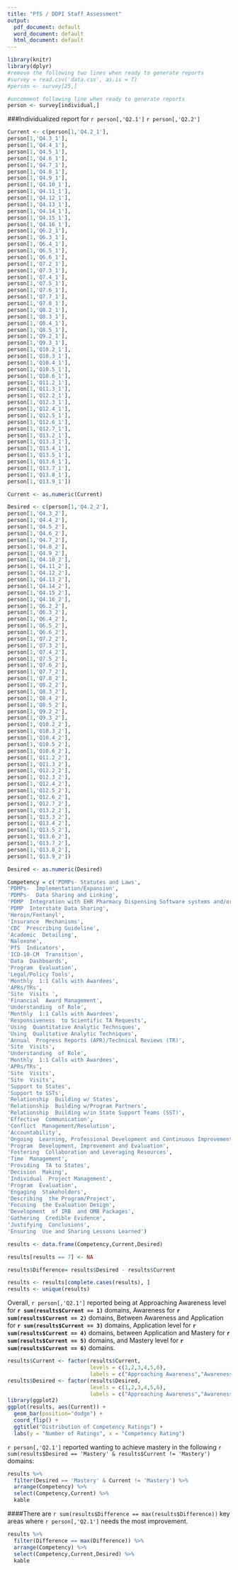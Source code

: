 ```yaml
---
title: "PfS / DDPI Staff Assessment"
output:
  pdf_document: default
  word_document: default
  html_document: default
---
```

```r
library(knitr)
library(dplyr)
#remove the following two lines when ready to generate reports
#survey = read.csv('data.csv', as.is = T)
#person <- survey[25,]

#uncomment following line when ready to generate reports
person <- survey[individual,]
```

###Individualized report for `r person[,'Q2.1']` `r person[,'Q2.2']`

```r
Current <- c(person[1,'Q4.2_1'],
person[1,'Q4.3_1'],
person[1,'Q4.4_1'],
person[1,'Q4.5_1'],
person[1,'Q4.6_1'],
person[1,'Q4.7_1'],
person[1,'Q4.8_1'],
person[1,'Q4.9_1'],
person[1,'Q4.10_1'],
person[1,'Q4.11_1'],
person[1,'Q4.12_1'],
person[1,'Q4.13_1'],
person[1,'Q4.14_1'],
person[1,'Q4.15_1'],
person[1,'Q4.16_1'],
person[1,'Q6.2_1'],
person[1,'Q6.3_1'],
person[1,'Q6.4_1'],
person[1,'Q6.5_1'],
person[1,'Q6.6_1'],
person[1,'Q7.2_1'],
person[1,'Q7.3_1'],
person[1,'Q7.4_1'],
person[1,'Q7.5_1'],
person[1,'Q7.6_1'],
person[1,'Q7.7_1'],
person[1,'Q7.8_1'],
person[1,'Q8.2_1'],
person[1,'Q8.3_1'],
person[1,'Q8.4_1'],
person[1,'Q8.5_1'],
person[1,'Q9.2_1'],
person[1,'Q9.3_1'],
person[1,'Q10.2_1'],
person[1,'Q10.3_1'],
person[1,'Q10.4_1'],
person[1,'Q10.5_1'],
person[1,'Q10.6_1'],
person[1,'Q11.2_1'],
person[1,'Q11.3_1'],
person[1,'Q12.2_1'],
person[1,'Q12.3_1'],
person[1,'Q12.4_1'],
person[1,'Q12.5_1'],
person[1,'Q12.6_1'],
person[1,'Q12.7_1'],
person[1,'Q13.2_1'],
person[1,'Q13.3_1'],
person[1,'Q13.4_1'],
person[1,'Q13.5_1'],
person[1,'Q13.6_1'],
person[1,'Q13.7_1'],
person[1,'Q13.8_1'],
person[1,'Q13.9_1'])

Current <- as.numeric(Current)

Desired <- c(person[1,'Q4.2_2'],
person[1,'Q4.3_2'],
person[1,'Q4.4_2'],
person[1,'Q4.5_2'],
person[1,'Q4.6_2'],
person[1,'Q4.7_2'],
person[1,'Q4.8_2'],
person[1,'Q4.9_2'],
person[1,'Q4.10_2'],
person[1,'Q4.11_2'],
person[1,'Q4.12_2'],
person[1,'Q4.13_2'],
person[1,'Q4.14_2'],
person[1,'Q4.15_2'],
person[1,'Q4.16_2'],
person[1,'Q6.2_2'],
person[1,'Q6.3_2'],
person[1,'Q6.4_2'],
person[1,'Q6.5_2'],
person[1,'Q6.6_2'],
person[1,'Q7.2_2'],
person[1,'Q7.3_2'],
person[1,'Q7.4_2'],
person[1,'Q7.5_2'],
person[1,'Q7.6_2'],
person[1,'Q7.7_2'],
person[1,'Q7.8_2'],
person[1,'Q8.2_2'],
person[1,'Q8.3_2'],
person[1,'Q8.4_2'],
person[1,'Q8.5_2'],
person[1,'Q9.2_2'],
person[1,'Q9.3_2'],
person[1,'Q10.2_2'],
person[1,'Q10.3_2'],
person[1,'Q10.4_2'],
person[1,'Q10.5_2'],
person[1,'Q10.6_2'],
person[1,'Q11.2_2'],
person[1,'Q11.3_2'],
person[1,'Q12.2_2'],
person[1,'Q12.3_2'],
person[1,'Q12.4_2'],
person[1,'Q12.5_2'],
person[1,'Q12.6_2'],
person[1,'Q12.7_2'],
person[1,'Q13.2_2'],
person[1,'Q13.3_2'],
person[1,'Q13.4_2'],
person[1,'Q13.5_2'],
person[1,'Q13.6_2'],
person[1,'Q13.7_2'],
person[1,'Q13.8_2'],
person[1,'Q13.9_2'])

Desired <- as.numeric(Desired)

Competency = c('PDMPs- Statutes and Laws',
'PDMPs-  Implementation/Expansion',
'PDMPs-  Data Sharing and Linking',
'PDMP  Integration with EHR Pharmacy Dispensing Software systems and/or HIE systems',
'PDMP  Interstate Data Sharing',
'Heroin/Fentanyl',
'Insurance  Mechanisms',
'CDC  Prescribing Guideline',
'Academic  Detailing',
'Naloxone',
'PfS  Indicators',
'ICD-10-CM  Transition',
'Data  Dashboards',
'Program  Evaluation',
'Legal/Policy Tools',
'Monthly  1:1 Calls with Awardees',
'APRs/TRs',
'Site  Visits ',
'Financial  Award Management',
'Understanding  of Role',
'Monthly  1:1 Calls with Awardees',
'Responsiveness  to Scientific TA Requests',
'Using  Quantitative Analytic Techniques',
'Using  Qualitative Analytic Techniques',
'Annual  Progress Reports (APR)/Technical Reviews (TR)',
'Site  Visits',
'Understanding  of Role',
'Monthly  1:1 Calls with Awardees',
'APRs/TRs',
'Site  Visits',
'Site  Visits',
'Support to States',
'Support to SSTs',
'Relationship  Building w/ States',
'Relationship  Building w/Program Partners',
'Relationship  Building w/in State Support Teams (SST)',
'Effective  Communication',
'Conflict  Management/Resolution',
'Accountability',
'Ongoing  Learning, Professional Development and Continuous Improvement',
'Program  Development, Improvement and Evaluation',
'Fostering  Collaboration and Leveraging Resources',
'Time  Management',
'Providing  TA to States',
'Decision  Making',
'Individual  Project Management',
'Program  Evaluation',
'Engaging  Stakeholders',
'Describing  the Program/Project',
'Focusing  the Evaluation Design',
'Development  of IRB  and OMB Packages',
'Gathering  Credible Evidence',
'Justifying  Conclusions',
'Ensuring  Use and Sharing Lessons Learned')

results <- data.frame(Competency,Current,Desired)

results[results == 7] <- NA

results$Difference= results$Desired - results$Current

results <- results[complete.cases(results), ]
results <- unique(results)
```
Overall, `r person[,'Q2.1']` reported being at Approaching Awareness level for **`r sum(results$Current == 1)`** domains, Awareness for **`r sum(results$Current == 2)`** domains, Between Awareness and Application for **`r sum(results$Current == 3)`** domains, Application level for **`r sum(results$Current == 4)`** domains, between Application and Mastery for **`r sum(results$Current == 5)`** domains, and Mastery level for **`r sum(results$Current == 6)`** domains.

```r
results$Current <- factor(results$Current,
                          levels = c(1,2,3,4,5,6),
                          labels = c("Approaching Awareness","Awareness","Between Awareness and Application","Application","Between Application and Mastery","Mastery"))
results$Desired <- factor(results$Desired,
                          levels = c(1,2,3,4,5,6),
                          labels = c("Approaching Awareness","Awareness","Between Awareness and Application","Application","Between Application and Mastery","Mastery"))
library(ggplot2)
ggplot(results, aes(Current)) + 
  geom_bar(position="dodge") +
  coord_flip() +
  ggtitle("Distribution of Competency Ratings") +
  labs(y = "Number of Ratings", x = "Competency Rating")
```

`r person[,'Q2.1']` reported wanting to achieve mastery in the following `r sum(results$Desired == 'Mastery' & results$Current != 'Mastery')` domains:
```r
results %>%
  filter(Desired == 'Mastery' & Current != 'Mastery') %>%
  arrange(Competency) %>%
  select(Competency,Current) %>%
  kable
```

####There are `r sum(results$Difference == max(results$Difference))` key areas where `r person[,'Q2.1']` needs the most improvement.
```r
results %>%
  filter(Difference == max(Difference)) %>%
  arrange(Competency) %>%
  select(Competency,Current,Desired) %>%
  kable
```